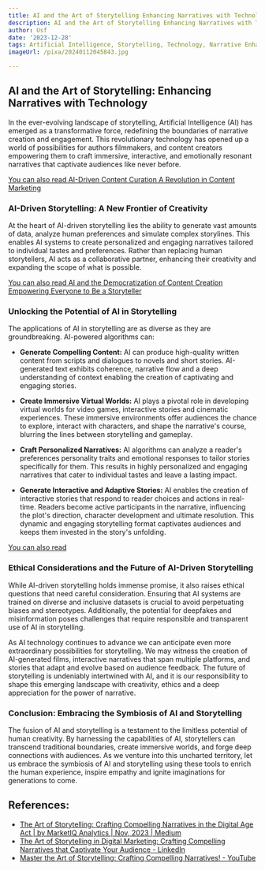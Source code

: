 ```yaml
---
title: AI and the Art of Storytelling Enhancing Narratives with Technology
description: AI and the Art of Storytelling Enhancing Narratives with Technology
author: Usf
date: '2023-12-28'
tags: Artificial Intelligence, Storytelling, Technology, Narrative Enhancement
imageUrl: /pixa/20240112045843.jpg

---
```

## AI and the Art  of Storytelling:  Enhancing Narratives with Technology

In the ever-evolving landscape of storytelling,  Artificial  Intelligence (AI) has emerged as a transformative force, redefining the boundaries of narrative creation and  engagement. This revolutionary technology has opened up a world of possibilities for authors filmmakers, and content creators empowering them  to craft immersive,  interactive,  and emotionally resonant narratives that captivate audiences like never before.

[You can also read AI-Driven Content Curation  A Revolution in Content Marketing](AI-Driven%20Content%20Curation%20A%20Revolution%20in%20Content%20Marketing)


### AI-Driven Storytelling: A New Frontier of Creativity

At the heart of AI-driven storytelling lies  the ability to generate vast amounts of  data,  analyze human preferences and simulate complex storylines.  This enables AI systems to create personalized and engaging  narratives tailored to individual tastes and preferences. Rather than replacing human  storytellers, AI  acts as a collaborative partner,  enhancing their creativity and expanding the scope of what is possible.

[You can also read AI and the Democratization of Content Creation Empowering Everyone to Be  a Storyteller](AI%20and%20the%20Democratization%20of%20Content%20Creation%20Empowering%20Everyone%20to%20Be%20a%20Storyteller)


### Unlocking the Potential of AI in Storytelling

The applications of AI in storytelling are as diverse as they are groundbreaking. AI-powered algorithms can:

- **Generate Compelling Content:** AI  can produce high-quality written  content from scripts and dialogues  to novels and short stories. AI-generated text exhibits coherence, narrative flow and a deep understanding of context enabling the creation of captivating and engaging stories.

- **Create Immersive Virtual Worlds:**  AI plays a pivotal role in developing virtual worlds for video games, interactive stories and cinematic experiences. These immersive environments offer audiences the chance to explore, interact with characters, and shape the narrative's course, blurring the lines between  storytelling and gameplay.

- **Craft Personalized Narratives:** AI algorithms can  analyze a  reader's preferences personality traits and emotional responses  to tailor stories specifically for them. This results in  highly personalized and engaging narratives that cater to individual tastes and leave a lasting impact.

- **Generate Interactive and Adaptive Stories:** AI enables the creation of interactive stories  that respond to reader choices  and actions  in real-time. Readers become active  participants in the narrative, influencing  the plot's direction, character development and ultimate resolution. This dynamic and engaging storytelling format captivates audiences and keeps them invested in the story's  unfolding.

[You  can also read ]()


###  Ethical Considerations and the Future  of AI-Driven  Storytelling

While AI-driven storytelling holds immense  promise, it also raises ethical questions that  need careful consideration. Ensuring that AI systems are trained on diverse and inclusive datasets is crucial to avoid perpetuating biases and stereotypes. Additionally, the  potential for deepfakes and misinformation poses challenges that require responsible and  transparent  use of AI in storytelling.

As AI technology continues to advance  we  can anticipate even more extraordinary possibilities for storytelling. We may witness the creation of AI-generated  films,  interactive narratives that span multiple platforms, and stories that adapt and evolve  based on audience feedback.  The future of storytelling is undeniably intertwined  with AI, and it is our responsibility to shape this emerging landscape with creativity,  ethics and a deep appreciation for the power of narrative.

### Conclusion: Embracing the Symbiosis of AI and Storytelling

The fusion of AI and storytelling is a testament to the limitless potential of human creativity. By harnessing the capabilities of AI, storytellers can transcend traditional boundaries, create immersive worlds, and forge deep  connections with audiences. As we venture into this uncharted territory, let us embrace  the  symbiosis of AI and storytelling using these tools to enrich  the human experience, inspire empathy  and ignite imaginations for generations to  come.

## References:
- [The Art of Storytelling: Crafting Compelling Narratives in the Digital Age Act | by MarketIQ Analytics | Nov, 2023 | Medium](https://marketiqanalyticsi.medium.com/the-art-of-storytelling-crafting-compelling-narratives-in-the-digital-age-act-790dd04f5536)
- [The Art of Storytelling in Digital Marketing: Crafting Compelling Narratives that Captivate Your Audience - LinkedIn](https://www.linkedin.com/pulse/art-storytelling-digital-marketing-crafting-compelling-narratives)
- [Master the Art of Storytelling: Crafting Compelling Narratives! - YouTube](https://youtube.com/watch?v=OI5w59WJbs0)

